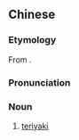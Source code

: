 {{also|照烧}}
==Chinese==
{{zh-forms|s=照烧}}
{{wikipedia|lang=zh}}

===Etymology===
From {{etyl|ja|zh}} {{ja-r|照り焼き|てりやき}}.

===Pronunciation===
{{zh-pron
|m=zhàoshāo
|c=ziu3 siu1
|cat=n
}}

===Noun===
{{zh-noun}}

# [[teriyaki]]
